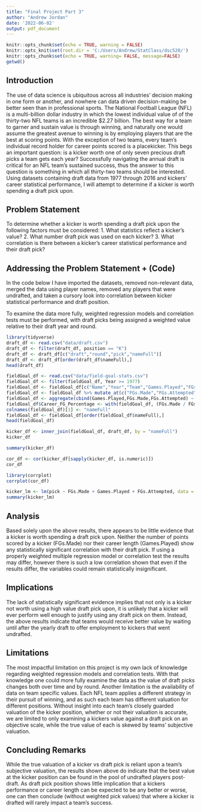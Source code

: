 ---
title: "Final Project Part 3"
author: "Andrew Jordan"
date: '2022-06-02'
output: pdf_document
---

```{r setup, include=FALSE}
knitr::opts_chunk$set(echo = TRUE, warning = FALSE)
knitr::opts_knit$set(root.dir = 'C:/Users/Andrew/StatClass/dsc520/')
knitr::opts_chunk$set(echo = TRUE, warning= FALSE, message=FALSE)
getwd()
```

## Introduction
The use of data science is ubiquitous across all industries' decision making in one form or another, and nowhere can data driven decision-making be better seen than in professional sports. The National Football League (NFL) is a multi-billion dollar industry in which the lowest individual value of of the thirty-two NFL teams is an incredible $2.27 billion. The best way for a team to garner and sustain value is through winning, and naturally one would assume the greatest avenue to winning is by employing players that are the best at scoring points. With the exception of two teams, every team's individual record holder for career points scored is a placekicker. This begs an important question: is a kicker worth one of only seven precious draft picks a team gets each year? Successfully navigating the annual draft is critical for an NFL team's sustained success, thus the answer to this question is something in which all thirty-two teams should be interested. Using datasets containing draft data from 1977 through 2016 and kickers' career statistical performance, I will attempt to determine if a kicker is worth spending a draft pick upon. 


## Problem Statement
To determine whether a kicker is worth spending a draft pick upon the following factors must be considered:
1. What statistics reflect a kicker's value?
2. What number draft pick was used on each kicker?
3. What correlation is there between a kicker's career statistical performance and their draft pick?

## Addressing the Problem Statement + (Code)
In the code below I have imported the datasets, removed non-relevant data, merged the data using player names, removed any players that were undrafted, and taken a cursory look into correlation between kicker statistical performance and draft position. 

To examine the data more fully, weighted regression models and correlation tests must be performed, with draft picks being assigned a weighted value relative to their draft year and round.  
```{r}
library(tidyverse)
draft_df <- read.csv("data/draft.csv")
draft_df <- filter(draft_df, position == "K")
draft_df <- draft_df[c("draft","round","pick","nameFull")]
draft_df <- draft_df[order(draft_df$nameFull),]
head(draft_df)
```

```{r}
fieldGoal_df <- read.csv("data/field-goal-stats.csv")
fieldGoal_df <- filter(fieldGoal_df, Year >= 1977)
fieldGoal_df <- fieldGoal_df[c("Name","Year","Team","Games.Played","FGs.Made","FGs.Attempted","FG.Percentage")]
fieldGoal_df <- fieldGoal_df %>% mutate_at(c("FGs.Made","FGs.Attempted","FG.Percentage"),as.integer)
fieldGoal_df <- aggregate(cbind(Games.Played,FGs.Made,FGs.Attempted) ~ Name, data = fieldGoal_df, sum)
fieldGoal_df$Career_FG_Percentage <- with(fieldGoal_df, (FGs.Made / FGs.Attempted) * 100)
colnames(fieldGoal_df)[1] <- "nameFull"
fieldGoal_df <- fieldGoal_df[order(fieldGoal_df$nameFull),]
head(fieldGoal_df)
```

```{r}
kicker_df <- inner_join(fieldGoal_df, draft_df, by = "nameFull")
kicker_df
```

```{r}
summary(kicker_df)
```

```{r}
cor_df <- cor(kicker_df[sapply(kicker_df, is.numeric)])
cor_df
```

```{r}
library(corrplot)
corrplot(cor_df)
```

```{r}
kicker_lm <- lm(pick ~ FGs.Made + Games.Played + FGs.Attempted, data = kicker_df)
summary(kicker_lm)
```

## Analysis
Based solely upon the above results, there appears to be little evidence that a kicker is worth spending a draft pick upon. Neither the number of points scored by a kicker (FGs.Made) nor their career length (Games.Played) show any statistically significant correlation with their draft pick. If using a properly weighted multiple regression model or correlation test the results may differ, however there is such a low correlation shown that even if the results differ, the variables could remain statistically insignificant. 

## Implications
The lack of statistically significant evidence implies that not only is a kicker not worth using a high value draft pick upon, it is unlikely that a kicker will ever perform well enough to justify using any draft pick on them. Instead, the above results indicate that teams would receive better value by waiting until after the yearly draft to offer employment to kickers that went undrafted. 

## Limitations
The most impactful limitation on this project is my own lack of knowledge regarding weighted regression models and correlation tests. With that knowledge one could more fully examine the data as the value of draft picks changes both over time and by round. Another limitation is the availability of data on team specific values. Each NFL team applies a different strategy in their pursuit of winning, and as such each team has different valuation for different positions. Without insight into each team's closely guarded valuation of the kicker position, whether or not their valuation is accurate, we are limited to only examining a kickers value against a draft pick on an objective scale, while the true value of each is skewed by teams' subjective valuation. 

## Concluding Remarks
While the true valuation of a kicker vs draft pick is reliant upon a team's subjective valuation, the results shown above do indicate that the best value at the kicker position can be found in the pool of undrafted players post-draft. As draft pick position shows little implication that a kickers performance or career length can be expected to be any better or worse, one can then conclude (without weighted pick values) that where a kicker is drafted will rarely impact a team's success. 